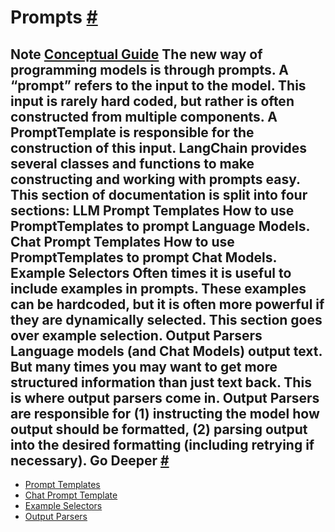  Prompts
 [#](#prompts "Permalink to this headline")
=====================================================
 Note
[Conceptual Guide](https://docs.langchain.com/docs/components/prompts) 
 The new way of programming models is through prompts.
A “prompt” refers to the input to the model.
This input is rarely hard coded, but rather is often constructed from multiple components.
A PromptTemplate is responsible for the construction of this input.
LangChain provides several classes and functions to make constructing and working with prompts easy.
 This section of documentation is split into four sections:
**LLM Prompt Templates** 
 How to use PromptTemplates to prompt Language Models.
**Chat Prompt Templates** 
 How to use PromptTemplates to prompt Chat Models.
**Example Selectors** 
 Often times it is useful to include examples in prompts.
These examples can be hardcoded, but it is often more powerful if they are dynamically selected.
This section goes over example selection.
**Output Parsers** 
 Language models (and Chat Models) output text.
But many times you may want to get more structured information than just text back.
This is where output parsers come in.
Output Parsers are responsible for (1) instructing the model how output should be formatted,
(2) parsing output into the desired formatting (including retrying if necessary).
 Go Deeper
 [#](#go-deeper "Permalink to this headline")
---------------------------------------------------------
* [Prompt Templates](prompts/prompt_templates.html)
* [Chat Prompt Template](prompts/chat_prompt_template.html)
* [Example Selectors](prompts/example_selectors.html)
* [Output Parsers](prompts/output_parsers.html)